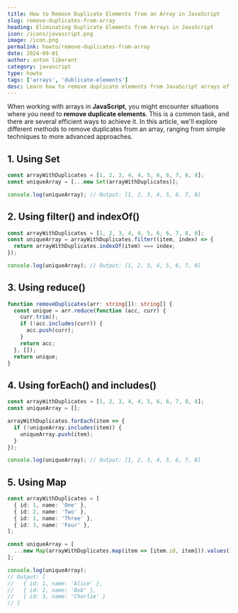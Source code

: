 ```yaml
---
title: How to Remove Duplicate Elements from an Array in JavaScript
slug: remove-duplicates-from-array
heading: Eliminating Duplicate Elements from Arrays in JavaScript
icon: /icons/javascript.png
image: /icon.png
permalink: howto/remove-duplicates-from-array
date: 2024-09-01
author: anton liberant
category: javascript
type: howto
tags: ['arrays', 'dublicate-elements']
desc: Learn how to remove duplicate elements from JavaScript arrays efficiently using Set, filter(), reduce(), and more. Includes practical examples to improve your skills
---
```


When working with arrays in **JavaScript**, you might encounter situations where you need to
**remove duplicate elements**. This is a common task, and there are several efficient ways to
achieve it. In this article, we'll explore different methods to remove duplicates from an array,
ranging from simple techniques to more advanced approaches.

## 1. Using Set

```ts
const arrayWithDuplicates = [1, 2, 3, 4, 4, 5, 6, 6, 7, 8, 8];
const uniqueArray = [...new Set(arrayWithDuplicates)];

console.log(uniqueArray); // Output: [1, 2, 3, 4, 5, 6, 7, 8]
```

## 2. Using filter() and indexOf()

```ts
const arrayWithDuplicates = [1, 2, 3, 4, 4, 5, 6, 6, 7, 8, 8];
const uniqueArray = arrayWithDuplicates.filter((item, index) => {
  return arrayWithDuplicates.indexOf(item) === index;
});

console.log(uniqueArray); // Output: [1, 2, 3, 4, 5, 6, 7, 8]
```

## 3. Using reduce()

```ts
function removeDuplicates(arr: string[]): string[] {
  const unique = arr.reduce(function (acc, curr) {
    curr.trim();
    if (!acc.includes(curr)) {
      acc.push(curr);
    }
    return acc;
  }, []);
  return unique;
}
```

## 4. Using forEach() and includes()

```ts
const arrayWithDuplicates = [1, 2, 3, 4, 4, 5, 6, 6, 7, 8, 8];
const uniqueArray = [];

arrayWithDuplicates.forEach(item => {
  if (!uniqueArray.includes(item)) {
    uniqueArray.push(item);
  }
});

console.log(uniqueArray); // Output: [1, 2, 3, 4, 5, 6, 7, 8]
```

## 5. Using Map

```ts
const arrayWithDuplicates = [
  { id: 1, name: 'One' },
  { id: 2, name: 'Two' },
  { id: 1, name: 'Three' },
  { id: 3, name: 'Four' },
];

const uniqueArray = [
  ...new Map(arrayWithDuplicates.map(item => [item.id, item])).values(),
];

console.log(uniqueArray);
// Output: [
//   { id: 1, name: 'Alice' },
//   { id: 2, name: 'Bob' },
//   { id: 3, name: 'Charlie' }
// ]
```
